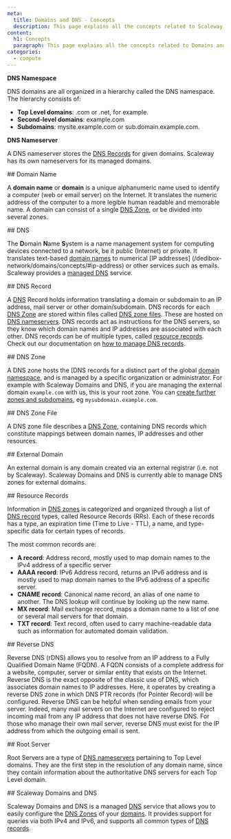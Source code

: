 ```yaml
---
meta:
  title: Domains and DNS - Concepts
  description: This page explains all the concepts related to Scaleway's Domains and DNS service
content:
  h1: Concepts
  paragraph: This page explains all the concepts related to Domains and DNS
categories:
  - compute
---
```


**DNS Namespace**

DNS domains are all organized in a hierarchy called the DNS namespace. The hierarchy consists of:

* **Top Level domains**: .com or .net, for example.
* **Second-level domains**: example.com
* **Subdomains**: mysite.example.com or sub.domain.example.com.

<Lightbox src="scaleway-domain-namespace.webp" alt="" />

**DNS Nameserver**

A DNS nameserver stores the [DNS Records](#dns-record) for given domains. Scaleway has its own nameservers for its managed domains.

<Lightbox src="scaleway-dns-nameserver.webp" alt="" />

<Concept opened>
  ## Domain Name

  A **domain name** or **domain** is a unique alphanumeric name used to identify a computer (web or email server) on the Internet. It translates the numeric address of the computer to a more legible human readable and memorable name. A domain can consist of a single [DNS Zone](#dns-zone), or be divided into several zones.
</Concept>

<Concept opened>
  ## DNS

  The **D**omain **N**ame **S**ystem is a name management system for computing devices connected to a network, be it public (Internet) or private. It translates text-based [domain names](/dedibox-network/domains/concepts/#domain-name) to numerical [IP addresses] (/dedibox-network/domains/concepts/#ip-address) or other services such as emails. Scaleway provides a [managed DNS](#scaleway-dns) service.
</Concept>

<Concept opened>
  ## DNS Record

  A [DNS](#dns) Record holds information translating a domain or subdomain to an IP address, mail server or other domain/subdomain. DNS records for each [DNS Zone](#dns-zone) are stored within files called [DNS zone files](#dns-zone-file). These are hosted on [DNS nameservers](#dns-name-server). DNS records act as instructions for the DNS servers, so they know which domain names and IP addresses are associated with each other. DNS records can be of multiple types, called [resource records](#resource-records). Check out our documentation on [how to manage DNS records](/network/domains-and-dns/how-to/manage-dns-records/).
</Concept>

<Concept>
  ## DNS Zone

  A DNS zone hosts the [DNS records for a distinct part of the global [domain namespace](#dns-namespace), and is managed by a specific organization or administrator. For example with Scaleway Domains and DNS, if you are managing the external domain `example.com` with us, this is your root zone. You can [create further zones and subdomains](/network/domains-and-dns/how-to/configure-dns-zones/), eg `mysubdomain.example.com`.
</Concept>

<Concept>
  ## DNS Zone File

  A DNS zone file describes a [DNS Zone](#dns-zone), containing DNS records which constitute mappings between domain names, IP addresses and other resources.
</Concept>

<Concept>
  ## External Domain

  An external domain is any domain created via an external registrar (i.e. not by Scaleway). Scaleway Domains and DNS is currently able to manage DNS zones for external domains.
</Concept>

<Concept>
  ## Resource Records

  Information in [DNS zones](#dns-zone) is categorized and organized through a list of [DNS record](#dns-record) types, called Resource Records (RRs). Each of these records has a type, an expiration time (Time to Live - TTL), a name, and type-specific data for certain types of records.

  The most common records are:

  * **A record**: Address record, mostly used to map domain names to the IPv4 address of a specific server
  * **AAAA record**: IPv6 Address record, returns an IPv6 address and is mostly used to map domain names to the IPv6 address of a specific server.
  * **CNAME record**: Canonical name record, an alias of one name to another. The DNS lookup will continue by looking up the new name.
  * **MX record**: Mail exchange record, maps a domain name to a list of one or several mail servers for that domain.
  * **TXT record**: Text record, often used to carry machine-readable data such as information for automated domain validation.
</Concept>

<Concept>
  ## Reverse DNS

  Reverse DNS (rDNS) allows you to resolve from an IP address to a Fully Qualified Domain Name (FQDN). A FQDN consists of a complete address for a website, computer, server or similar entity that exists on the Internet. Reverse DNS is the exact opposite of the classic use of DNS, which associates domain names to IP addresses. Here, it operates by creating a reverse DNS zone in which DNS PTR records (for Pointer Record) will be configured.
  Reverse DNS can be helpful when sending emails from your server. Indeed, many mail servers on the Internet are configured to reject incoming mail from any IP address that does not have reverse DNS. For those who manage their own mail server, reverse DNS must exist for the IP address from which the outgoing email is sent.
</Concept>


<Concept>
  ## Root Server

  Root Servers are a type of [DNS nameservers](#dns-name-server) pertaining to Top Level domains. They are the first step in the resolution of any domain name, since they contain information about the authoritative DNS servers for each Top Level domain.
</Concept>

<Concept>
  ## Scaleway Domains and DNS

  Scaleway Domains and DNS is a managed [DNS](#dns) service that allows you to easily configure the [DNS Zones](#dns-zone) of your [domains](#domain-name). It provides support for queries via both IPv4 and IPv6, and supports all common types of [DNS records](#dns-record).
</Concept>
